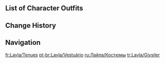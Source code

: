 {{CharacterTabs}}

==List of Character Outfits==
{{Outfits by Category Table|Layla Outfits|nocharacter=1}}

==Change History==
{{Change History|3.2}}

==Navigation==
{{Character Navbox|link type=outfits}}

[[fr:Layla/Tenues]]
[[pt-br:Layla/Vestuário]]
[[ru:Лайла/Костюмы]]
[[tr:Layla/Giysiler]]